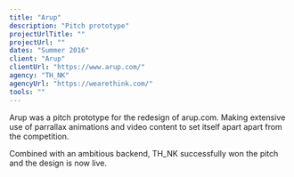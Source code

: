 ```yaml
---
title: "Arup"
description: "Pitch prototype"
projectUrlTitle: ""
projectUrl: ""
dates: "Summer 2016"
client: "Arup"
clientUrl: "https://www.arup.com/"
agency: "TH_NK"
agencyUrl: "https://wearethink.com/"
tools: ""
---
```


Arup was a pitch prototype for the redesign of arup.com. Making extensive use of parrallax animations and video content to set itself apart apart from the competition.

Combined with an ambitious backend, TH_NK successfully won the pitch and the design is now live.
